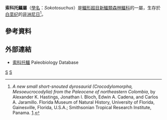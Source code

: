{{Automatic taxobox
| taxon = Sokotosuchus
| authority = Halstead, 1975
| fossil_range = {{fossil range|70|66}}
| type_species = '''索科托鱷<br>''Sokotosuchus ianwilsoni'''''
| type_species_authority = Halstead, 1975 
}}

'''索科托鱷屬'''（[[學名|學名]]：''Sokotosuchus''）是[[鱷形超目|鱷形超目]][[新鱷類|新鱷類]][[森林鱷科|森林鱷科]]的一屬，生存於[[白垩纪|白垩纪]]的[[非洲|非洲]][[尼日|尼日]]<ref>''A new small short-snouted dyrosaurid (Crocodylomorpha, Mesoeucrocodylia) from the Paleocene of northeastern Colombia'', by Alexander K. Hastings, Jonathan I. Bloch, Edwin A. Cadena, and Carlos A. Jaramillo. Florida Museum of Natural History, University of Florida, Gainesville, Florida, U.S.A.; Smithsonian Tropical Research Institute, Panama. [http://www.informaworld.com/smpp/content~db=all?content=10.1080/02724630903409204].</ref>。

==參考資料==
{{reflist}}

==外部連結==
*[http://www.paleodb.org/cgi-bin/bridge.pl?action=basicTaxonInfo&taxon_no=38372 索科托鱷] {{Wayback|url=http://www.paleodb.org/cgi-bin/bridge.pl?action=basicTaxonInfo&taxon_no=38372 |date=20110928120711 }} Paleobiology Database
{{新鱷類|N.}}
{{Taxonbar}}
[[Category:1975年描述的分类群|S]]
[[Category:森林鱷科|S]]

{{Paleo-reptile-stub}}